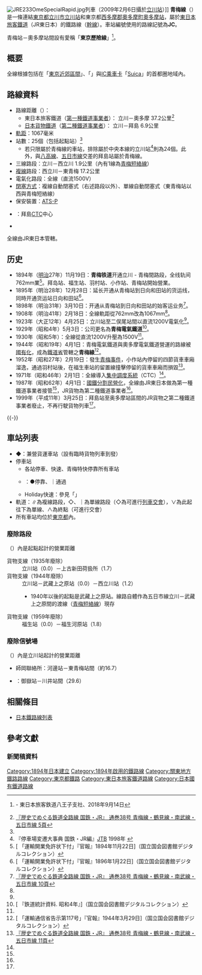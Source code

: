 {{Infobox 鐵道路線
|日文原名=青梅線
|平假名=おうめせん
|羅馬拼音=Ōme sen
|路線名稱=[[File:JR_logo_(east).svg|35px]] 青梅線
|路線顏色=#f15a22
|標誌=File:JR JC line symbol.svg
|標誌大小=40px
|路線記號=[[File:JR_JC_line_symbol.svg|23px]] JC
|圖片=Ome_Line_E233_Futamatao-Ikusabata.jpg
|圖片大小=300px
|圖片說明=在二俁尾站和軍畑站之间运行的E233系（2011年7月18日）
|通稱=東京歷險線（青梅－奧多摩間）
|所在地={{JPN}}[[東京都|東京都]]
|起點=[[立川站|立川站]]
|終點=[[奧多摩站|奧多摩站]]
|站數=25個
|通車=1894年11月19日
|擁有者=[[File:JR_logo_(east).svg|25px]] [[東日本旅客鐵道|東日本旅客鐵道]]（JR東日本）
|營運者=[[File:JR_logo_(east).svg|25px]] 東日本旅客鐵道（JR東日本）<br />（全線）<br />[[File:JR_logo_(freight).svg|25px]][[日本貨物鐵道|日本貨物鐵道]]（JR貨物）<br />（立川－拜島）
|車輛基地=
|使用車輛=參見[[#使用車輛|使用車輛]]
|路線距離=37.2公里
|軌距=1,067毫米
|軌道數量=[[四線鐵路#三線|三線]]（立川－西立川間、內側1線為青梅短絡線）、[[複線鐵路|複線]]（西立川－東青梅）、[[單線鐵路|單線]]（左述路段以外）
|電氣化方式=[[直流電|直流電]]1,500 [[伏特|V]]<br />[[高架電纜|高架電纜]]
|最大坡度=
|最小曲線半徑=
|閉塞方式=複線自動閉塞式（下述路段以外）<br />單線自動閉塞式（東青梅站以西與青梅短絡線）
|保安裝置=[[自動列車停止裝置#ATS-P形（デジタル伝送パターン形）|ATS-P]]
|最高速度=85公里/小時
|路線圖=[[File:JR_Ome_Line_linemap.svg|300px]]
{{青梅線RDT}}
}}
[[File:JRE233OmeSpecialRapid.jpg|thumb]]列車（2009年2月6日攝於[[立川站|立川站]]）]]
'''青梅線'''（{{jpn|j=青梅線|hg=おうめせん|rm=Ōme sen|f=y}}）是一條連結[[東京都|東京都]][[立川市|立川市]][[立川站|立川站]]和東京都[[西多摩郡|西多摩郡]][[奧多摩町|奧多摩町]][[奧多摩站|奧多摩站]]，屬於[[東日本旅客鐵道|東日本旅客鐵道]]（JR東日本）的鐵路線（[[幹線|幹線]]）。車站編號使用的路線記號為'''JC'''。

青梅站－奧多摩站間設有愛稱「'''東京歷險線'''」<ref group="報道" name="jreast20180914">{{PDFlink|[http://www.jreast.co.jp/hachioji/info/20180914/20180914_info03.pdf 青梅線が変わります～東京アドベンチャーライン始動！～]}} - 東日本旅客鉄道八王子支社、2018年9月14日</ref>。
== 概要 ==
全線根據{{link-ja|旅客營業規則|旅客営業規則}}包括在「[[大都市近郊區間_(JR)|東京近郊區間]]」、「{{link-ja|電車特定區間|電車特定区間}}」與[[IC卡|IC]][[乘車卡|乘車卡]]「[[Suica|Suica]]」的首都圈地域內。

== 路線資料 ==
* 路線距離（{{link-ja|營業距離|営業キロ}}）：
** 東日本旅客鐵道（[[鐵路公司|第一種鐵道事業者]]）： 立川－奧多摩 37.2公里<ref name="sone 5">[[#sone38|『歴史でめぐる鉄道全路線 国鉄・JR』 通巻38号 青梅線・鶴見線・南武線・五日市線 5頁]]</ref>
** [[日本貨物鐵道|日本貨物鐵道]]（[[鐵路公司|第二種鐵道事業者]]）： 立川－拜島 6.9公里
* [[軌距|軌距]]：1067毫米
* 站數：25個（包括起點站）<ref name="sone 5"/>
** 若只限屬於青梅線的車站，排除屬於中央本線的立川站<ref>『停車場変遷大事典 国鉄・JR編』[[ジェイティービー|JTB]] 1998年 {{ISBN|978-4533029806}}</ref>則為24個。此外，與[[八高線|八高線]]、[[五日市線|五日市線]]交差的拜島站屬於青梅線。
* 三線路段：立川－西立川 1.9公里（內有1線為[[#青梅短絡線|青梅短絡線]]）
* [[複線|複線]]路段：西立川－東青梅 17.2公里
* 電氣化路段：全線（直流1500V）
* [[閉塞_(鐵路)|閉塞方式]]：複線自動閉塞式（右述路段以外）、單線自動閉塞式（東青梅站以西與青梅短絡線）
* 保安裝置：[[自動列車停止裝置#ATS-P形（デジタル伝送パターン形）|ATS-P]]
* {{link-ja|運轉指令所|運転指令所}}：拜島[[調度集中系統|CTC]]中心
* {{fact|最高速度：85公里/小時|date=2012年2月}}

全線由JR東日本{{link-ja|東日本旅客鐵道八王子支社|東日本旅客鉄道八王子支社|八王子支社}}管轄。

== 历史 ==
* 1894年（[[明治|明治]]27年）11月19日：'''青梅铁道'''开通立川 - 青梅間路段，全线轨间762mm業<ref>[{{NDLDC|2946690/3}} 「運輸開業免許状下付」『官報』1894年11月22日]（国立国会図書館デジタルコレクション）</ref>。拜岛站、福生站、羽村站、小作站、青梅站開始營業。
* 1895年（明治28年）12月28日：延长开通从青梅站到日向和田站的货运线，同時开通货运站日向和田站<ref>[{{NDLDC|2947045/9}} 「運輸開業免許状下付」『官報』1896年1月22日]（国立国会図書館デジタルコレクション）</ref>。
* 1898年（明治31年）3月10日：开通从青梅站到日向和田站的始客运业务<ref name="sone 10">[[#sone38|『歴史でめぐる鉄道全路線 国鉄・JR』 通巻38号 青梅線・鶴見線・南武線・五日市線 10頁]]</ref>。
* 1908年（明治41年）2月18日：全線軌距從762mm改為1067mm<ref name="sone 10"/>。 
* 1923年（大正12年）4月25日：立川站至二俣尾站間以直流1200V電氣化<ref name="sone 10"/>。
* 1929年（昭和4年）5月3日：公司更名為'''青梅電氣鐵道'''<ref>[{{NDLDC|1022014/10}} 『鉄道統計資料. 昭和4年』]（国立国会図書館デジタルコレクション）</ref>。
* 1930年（昭和5年）：全線從直流1200V升壓為1500V<ref name="sone 10"/>。
* 1944年（昭和19年）4月1日：青梅電氣鐵道與奧多摩電氣鐵道營運的路線被[[戰時收購私鐵|國有化]]，成為[[鐵道省_(日本)|鐵道省]]管轄之'''青梅線'''<ref>[{{NDLDC|2961666/18}} 「運輸通信省告示第117号」『官報』1944年3月29日]（国立国会図書館デジタルコレクション）</ref>。
* 1952年（昭和27年）2月19日：發生[[青梅事件|青梅事件]]，小作站內停留的四節貨車車廂溜逸，通過羽村站後，在福生車站的留置線撞擊停留的貨車車廂而損毀<ref name="sone 11">[[#sone38|『歴史でめぐる鉄道全路線 国鉄・JR』 通巻38号 青梅線・鶴見線・南武線・五日市線 11頁]]</ref>。
* 1971年（昭和46年）2月1日：全線導入[[中央控制行車|集中調度系統]]（CTC）<ref name="sone 11"/>。
* 1987年（昭和62年）4月1日：[[國鐵分割民營化|國鐵分割民營化]]，全線由JR東日本做為第一種鐵道事業者接管<ref name="sone 11"/>，JR貨物為第二種鐵道事業者<ref name="sone 11"/>。
* 1999年（平成11年）3月25日：拜島站至奥多摩站區間的JR貨物之第二種鐵道事業者廢止，不再行駛貨物列車<ref name="sone 11"/>。

{{-}}

== 車站列表 ==
* ◆：兼營貨運車站（設有臨時貨物列車到發）
* 停車站
** 各站停車、快速、青梅特快停靠所有車站
** {{link-ja|中央Liner·青梅Liner|中央ライナー・青梅ライナー|青梅Liner}}：●停靠、｜通過
** Holiday快速：參見「{{link-ja|假日快速奧多摩|ホリデー快速おくたま}}」
* 軌道：∥為複線路段，◇、｜為單線路段（◇為可進行[[列車交會|列車交會]]），∨為此起往下為單線、∧為終點（可進行交會）
* 所有車站均位於[[東京都|東京都]]內。
{{東日本旅客鐵道車站列表/青梅線}}

=== 廢除路段 ===
（）內是起點起計的營業距離
; 貨物支線（1935年廢除）
: 立川站（0.0）－上古新田荷扱所（1.7）
; 貨物支線（1944年廢除）
: 立川站－武藏上之原站（0.0）－西立川站（1.2）
:* 1940年以後的起點是武藏上之原站。線路自體作為五日市線立川－武藏上之原間的渡線（[[#青梅短絡線|青梅短絡線]]）現存
; 貨物支線（1959年廢除）
: 福生站（0.0）－福生河原站（1.8）

=== 廢除信號場 ===
（）內是立川站起計的營業距離
* 師岡聯絡所：河邊站－東青梅站間（約16.7）
* {{link-ja|東川井信號場|東川井信号場}}：御嶽站－川井站間（29.6）

== 相關條目 ==
{{Commonscat|Ōme Line}}
* [[日本鐵路線列表|日本鐵路線列表]]

== 參考文獻 ==
{{Reflist|30em}}

=== 新聞稿資料 ===
{{Reflist|group=報道}}

{{東日本旅客鐵道路線}}
{{東日本旅客鐵道八王子支社}}
{{東京近郊區間}}
{{青梅線}}
{{東京大眾運輸}}
{{DEFAULTSORT:Ome}}
{{Portal bar|日本|東京|鐵路|城市軌道交通|日本鐵路}}
[[Category:1894年日本建立|Category:1894年日本建立]]
[[Category:1894年啟用的鐵路線|Category:1894年啟用的鐵路線]]
[[Category:關東地方鐵路路線|Category:關東地方鐵路路線]]
[[Category:東京都鐵路|Category:東京都鐵路]]
[[Category:東日本旅客鐵道路線|Category:東日本旅客鐵道路線]]
[[Category:日本國有鐵道路線|Category:日本國有鐵道路線]]